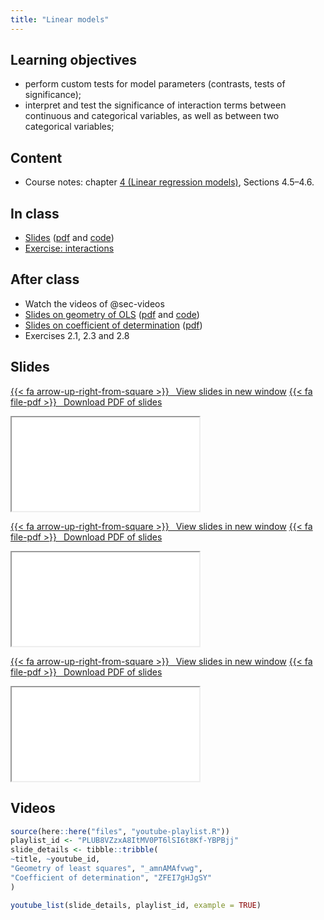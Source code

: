 ```yaml
---
title: "Linear models"
---
```


## Learning objectives

- perform custom tests for model parameters (contrasts, tests of significance);
- interpret and test the significance of interaction terms between continuous and categorical variables, as well as between two categorical variables;


## Content


- Course notes: chapter [4 (Linear regression models)](https://lbelzile.github.io/math60604a/linearmodels.html), Sections 4.5--4.6.


## In class

- [Slides](../slides/MATH60604A-slides5a.html) ([pdf](../slides/MATH60604A-slides5a.pdf) and [code](MATH60604A-slides5a.R))
- [Exercise: interactions](../exercises/interactions.qmd)


## After class 

- Watch the videos of @sec-videos
- [Slides on geometry of OLS](../slides/MATH60604A-slides5b.html) ([pdf](../slides/MATH60604A-slides5b.pdf) and [code](MATH60604A-slides5b.R))
- [Slides on coefficient of determination](../slides/MATH60604A-slides5c.html) ([pdf](../slides/MATH60604A-slides5c.pdf))
- Exercises 2.1, 2.3 and 2.8



## Slides


<p class="text-center"><a class="btn btn-success btn-lg" target="_blank" href="../slides/MATH60604A-slides5a.html">{{< fa arrow-up-right-from-square >}} &ensp;View slides in new window</a> <a class="btn btn-success btn-lg" target="_blank" href="../slides/MATH60604A-slides5a.pdf" role="button">{{< fa file-pdf >}} &ensp;Download PDF of slides</a></p>

<div class="ratio ratio-16x9">
<iframe class="slide-deck" src="../slides/MATH60604A-slides5a.html"></iframe>
</div>


<p class="text-center"><a class="btn btn-success btn-lg" target="_blank" href="../slides/MATH60604A-slides5b.html">{{< fa arrow-up-right-from-square >}} &ensp;View slides in new window</a> <a class="btn btn-success btn-lg" target="_blank" href="../slides/MATH60604A-slides5b.pdf" role="button">{{< fa file-pdf >}} &ensp;Download PDF of slides</a></p>

<div class="ratio ratio-16x9">
<iframe class="slide-deck" src="../slides/MATH60604A-slides5b.html"></iframe>
</div>




<p class="text-center"><a class="btn btn-success btn-lg" target="_blank" href="../slides/MATH60604A-slides5c.html">{{< fa arrow-up-right-from-square >}} &ensp;View slides in new window</a> <a class="btn btn-success btn-lg" target="_blank" href="../slides/MATH60604A-slides5c.pdf" role="button">{{< fa file-pdf >}} &ensp;Download PDF of slides</a></p>

<div class="ratio ratio-16x9">
<iframe class="slide-deck" src="../slides/MATH60604A-slides5c.html"></iframe>
</div>

## Videos {#sec-videos}


```r
source(here::here("files", "youtube-playlist.R"))
playlist_id <- "PLUB8VZzxA8ItMV0PT6lSI6t8Kf-YBPBjj"
slide_details <- tibble::tribble(
~title, ~youtube_id,
"Geometry of least squares", "_amnAMAfvwg",
"Coefficient of determination", "ZFEI7gHJgSY"
)

```


```r
youtube_list(slide_details, playlist_id, example = TRUE)
```


